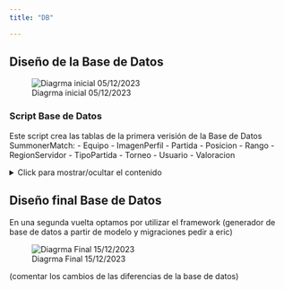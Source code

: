 ```yaml
---
title: "DB"

---
```


## Diseño de la Base de Datos

![Diagrma inicial 05/12/2023](../img/DiagramDDBB.jpeg)


### Script Base de Datos

  Este script crea las tablas de la primera verisión de la Base de Datos SummonerMatch:
  - Equipo
  - ImagenPerfil
  - Partida
  - Posicion
  - Rango
  - RegionServidor
  - TipoPartida
  - Torneo
  - Usuario
  - Valoracion

<details>
  <summary>Click para mostrar/ocultar el contenido</summary>
  
  ```{#lst-sql-script .sql lst-cap="Database Creation Script" lst-lang="sql"}
/*
  Database Creation Script

  This script creates tables for the SummonerMatch database, including:
  - Equipo
  - ImagenPerfil
  - Partida
  - Posicion
  - Rango
  - RegionServidor
  - TipoPartida
  - Torneo
  - Usuario
  - Valoracion

  Please note that this script assumes the existence of other referenced tables.
  Make sure to review and modify the script as needed for your specific database environment.
*/
/* SQL Script Content Goes Here */
USE [SummonerMatch]
GO
/****** Object:  Table [dbo].[Equipo]    Script Date: 05/12/2023 17:53:05 ******/
SET ANSI_NULLS ON
GO
SET QUOTED_IDENTIFIER ON
GO
CREATE TABLE [dbo].[Equipo](
	[idEquipo] [int] IDENTITY(1,1) NOT NULL,
	[posicionTop] [bit] NULL,
	[posicionMid] [bit] NULL,
	[posicionJungla] [bit] NULL,
	[posicionSupport] [bit] NULL,
	[posicionAdc] [bit] NULL,
	[fkRangoEquipo] [int] NULL,
	[fkIdPartida] [int] NULL,
 CONSTRAINT [PK_Equipo] PRIMARY KEY CLUSTERED 
(
	[idEquipo] ASC
)WITH (PAD_INDEX = OFF, STATISTICS_NORECOMPUTE = OFF, IGNORE_DUP_KEY = OFF, ALLOW_ROW_LOCKS = ON, ALLOW_PAGE_LOCKS = ON, OPTIMIZE_FOR_SEQUENTIAL_KEY = OFF) ON [PRIMARY]
) ON [PRIMARY]
GO
/****** Object:  Table [dbo].[ImagenPerfil]    Script Date: 05/12/2023 17:53:05 ******/
SET ANSI_NULLS ON
GO
SET QUOTED_IDENTIFIER ON
GO
CREATE TABLE [dbo].[ImagenPerfil](
	[idImagenPerfil] [int] IDENTITY(1,1) NOT NULL,
	[archivoImagen] [varbinary](max) NOT NULL,
 CONSTRAINT [PK_ImagenPerfil] PRIMARY KEY CLUSTERED 
(
	[idImagenPerfil] ASC
)WITH (PAD_INDEX = OFF, STATISTICS_NORECOMPUTE = OFF, IGNORE_DUP_KEY = OFF, ALLOW_ROW_LOCKS = ON, ALLOW_PAGE_LOCKS = ON, OPTIMIZE_FOR_SEQUENTIAL_KEY = OFF) ON [PRIMARY]
) ON [PRIMARY] TEXTIMAGE_ON [PRIMARY]
GO
/****** Object:  Table [dbo].[Partida]    Script Date: 05/12/2023 17:53:05 ******/
SET ANSI_NULLS ON
GO
SET QUOTED_IDENTIFIER ON
GO
CREATE TABLE [dbo].[Partida](
	[idPartida] [int] IDENTITY(1,1) NOT NULL,
	[horaCreacion] [time](2) NOT NULL,
	[horaExpiracion] [time](2) NOT NULL,
	[fkIdCreador] [int] NOT NULL,
	[fkTipoPartida] [int] NOT NULL,
	[fkIdTorneo] [int] NULL,
 CONSTRAINT [PK_CardPartida] PRIMARY KEY CLUSTERED 
(
	[idPartida] ASC
)WITH (PAD_INDEX = OFF, STATISTICS_NORECOMPUTE = OFF, IGNORE_DUP_KEY = OFF, ALLOW_ROW_LOCKS = ON, ALLOW_PAGE_LOCKS = ON, OPTIMIZE_FOR_SEQUENTIAL_KEY = OFF) ON [PRIMARY]
) ON [PRIMARY]
GO
/****** Object:  Table [dbo].[Posicion]    Script Date: 05/12/2023 17:53:05 ******/
SET ANSI_NULLS ON
GO
SET QUOTED_IDENTIFIER ON
GO
CREATE TABLE [dbo].[Posicion](
	[idPosicion] [int] IDENTITY(1,1) NOT NULL,
	[nombrePosicion] [varchar](50) NOT NULL,
 CONSTRAINT [PK_posicion] PRIMARY KEY CLUSTERED 
(
	[idPosicion] ASC
)WITH (PAD_INDEX = OFF, STATISTICS_NORECOMPUTE = OFF, IGNORE_DUP_KEY = OFF, ALLOW_ROW_LOCKS = ON, ALLOW_PAGE_LOCKS = ON, OPTIMIZE_FOR_SEQUENTIAL_KEY = OFF) ON [PRIMARY]
) ON [PRIMARY]
GO
/****** Object:  Table [dbo].[Rango]    Script Date: 05/12/2023 17:53:05 ******/
SET ANSI_NULLS ON
GO
SET QUOTED_IDENTIFIER ON
GO
CREATE TABLE [dbo].[Rango](
	[idRango] [int] IDENTITY(1,1) NOT NULL,
	[nombreRango] [varchar](50) NOT NULL,
 CONSTRAINT [PK_Rango] PRIMARY KEY CLUSTERED 
(
	[idRango] ASC
)WITH (PAD_INDEX = OFF, STATISTICS_NORECOMPUTE = OFF, IGNORE_DUP_KEY = OFF, ALLOW_ROW_LOCKS = ON, ALLOW_PAGE_LOCKS = ON, OPTIMIZE_FOR_SEQUENTIAL_KEY = OFF) ON [PRIMARY]
) ON [PRIMARY]
GO
/****** Object:  Table [dbo].[RegionServidor]    Script Date: 05/12/2023 17:53:05 ******/
SET ANSI_NULLS ON
GO
SET QUOTED_IDENTIFIER ON
GO
CREATE TABLE [dbo].[RegionServidor](
	[idRegionServidor] [int] IDENTITY(1,1) NOT NULL,
	[nombreRegion] [varchar](50) NOT NULL,
 CONSTRAINT [PK_regionServidor] PRIMARY KEY CLUSTERED 
(
	[idRegionServidor] ASC
)WITH (PAD_INDEX = OFF, STATISTICS_NORECOMPUTE = OFF, IGNORE_DUP_KEY = OFF, ALLOW_ROW_LOCKS = ON, ALLOW_PAGE_LOCKS = ON, OPTIMIZE_FOR_SEQUENTIAL_KEY = OFF) ON [PRIMARY]
) ON [PRIMARY]
GO
/****** Object:  Table [dbo].[TipoPartida]    Script Date: 05/12/2023 17:53:05 ******/
SET ANSI_NULLS ON
GO
SET QUOTED_IDENTIFIER ON
GO
CREATE TABLE [dbo].[TipoPartida](
	[idTipoPartida] [int] IDENTITY(1,1) NOT NULL,
	[nombreTipo] [varchar](50) NOT NULL,
 CONSTRAINT [PK_TipoPartida] PRIMARY KEY CLUSTERED 
(
	[idTipoPartida] ASC
)WITH (PAD_INDEX = OFF, STATISTICS_NORECOMPUTE = OFF, IGNORE_DUP_KEY = OFF, ALLOW_ROW_LOCKS = ON, ALLOW_PAGE_LOCKS = ON, OPTIMIZE_FOR_SEQUENTIAL_KEY = OFF) ON [PRIMARY]
) ON [PRIMARY]
GO
/****** Object:  Table [dbo].[Torneo]    Script Date: 05/12/2023 17:53:05 ******/
SET ANSI_NULLS ON
GO
SET QUOTED_IDENTIFIER ON
GO
CREATE TABLE [dbo].[Torneo](
	[idTorneo] [int] IDENTITY(1,1) NOT NULL,
	[nombreTorneo] [varchar](50) NULL,
	[descipcionTorneo] [varchar](255) NULL,
	[cantEquipos] [smallint] NOT NULL,
	[fkIdCreador] [int] NOT NULL,
 CONSTRAINT [PK_Torneo] PRIMARY KEY CLUSTERED 
(
	[idTorneo] ASC
)WITH (PAD_INDEX = OFF, STATISTICS_NORECOMPUTE = OFF, IGNORE_DUP_KEY = OFF, ALLOW_ROW_LOCKS = ON, ALLOW_PAGE_LOCKS = ON, OPTIMIZE_FOR_SEQUENTIAL_KEY = OFF) ON [PRIMARY]
) ON [PRIMARY]
GO
/****** Object:  Table [dbo].[Usuario]    Script Date: 05/12/2023 17:53:05 ******/
SET ANSI_NULLS ON
GO
SET QUOTED_IDENTIFIER ON
GO
CREATE TABLE [dbo].[Usuario](
	[idUsuario] [int] IDENTITY(1,1) NOT NULL,
	[admin] [bit] NOT NULL,
	[userName] [varchar](50) NOT NULL,
	[nickName] [varchar](50) NOT NULL,
	[email] [varchar](50) NOT NULL,
	[password] [varchar](50) NOT NULL,
	[fkRegionServidor] [int] NULL,
	[fkRango] [int] NULL,
	[fkPosicion] [int] NULL,
	[fkImagenPerfil] [int] NOT NULL,
	[fkIdEquipo] [int] NULL,
 CONSTRAINT [PK_usuario] PRIMARY KEY CLUSTERED 
(
	[idUsuario] ASC
)WITH (PAD_INDEX = OFF, STATISTICS_NORECOMPUTE = OFF, IGNORE_DUP_KEY = OFF, ALLOW_ROW_LOCKS = ON, ALLOW_PAGE_LOCKS = ON, OPTIMIZE_FOR_SEQUENTIAL_KEY = OFF) ON [PRIMARY]
) ON [PRIMARY]
GO
/****** Object:  Table [dbo].[Valoracion]    Script Date: 05/12/2023 17:53:05 ******/
SET ANSI_NULLS ON
GO
SET QUOTED_IDENTIFIER ON
GO
CREATE TABLE [dbo].[Valoracion](
	[idValoracion] [int] IDENTITY(1,1) NOT NULL,
	[media] [float] NOT NULL,
	[numValoraciones] [int] NOT NULL,
	[fkIdUsuario] [int] NOT NULL,
 CONSTRAINT [PK_Valoracion] PRIMARY KEY CLUSTERED 
(
	[idValoracion] ASC
)WITH (PAD_INDEX = OFF, STATISTICS_NORECOMPUTE = OFF, IGNORE_DUP_KEY = OFF, ALLOW_ROW_LOCKS = ON, ALLOW_PAGE_LOCKS = ON, OPTIMIZE_FOR_SEQUENTIAL_KEY = OFF) ON [PRIMARY]
) ON [PRIMARY]
GO
ALTER TABLE [dbo].[Usuario] ADD  CONSTRAINT [DF_usuario_admin]  DEFAULT ((0)) FOR [admin]
GO
ALTER TABLE [dbo].[Valoracion] ADD  CONSTRAINT [DF_Table_1_numVotos]  DEFAULT ((0)) FOR [media]
GO
ALTER TABLE [dbo].[Valoracion] ADD  CONSTRAINT [DF_Valoracion_numValoraciones]  DEFAULT ((0)) FOR [numValoraciones]
GO
ALTER TABLE [dbo].[Equipo]  WITH CHECK ADD  CONSTRAINT [FK_Equipo_Partida] FOREIGN KEY([fkIdPartida])
REFERENCES [dbo].[Partida] ([idPartida])
GO
ALTER TABLE [dbo].[Equipo] CHECK CONSTRAINT [FK_Equipo_Partida]
GO
ALTER TABLE [dbo].[Equipo]  WITH CHECK ADD  CONSTRAINT [FK_Equipo_Rango] FOREIGN KEY([fkRangoEquipo])
REFERENCES [dbo].[Rango] ([idRango])
GO
ALTER TABLE [dbo].[Equipo] CHECK CONSTRAINT [FK_Equipo_Rango]
GO
ALTER TABLE [dbo].[Usuario]  WITH CHECK ADD  CONSTRAINT [FK_Usuario_Equipo] FOREIGN KEY([fkIdEquipo])
REFERENCES [dbo].[Equipo] ([idEquipo])
GO
ALTER TABLE [dbo].[Usuario] CHECK CONSTRAINT [FK_Usuario_Equipo]
GO
ALTER TABLE [dbo].[Usuario]  WITH CHECK ADD  CONSTRAINT [FK_usuario_ImagenPerfil] FOREIGN KEY([fkImagenPerfil])
REFERENCES [dbo].[ImagenPerfil] ([idImagenPerfil])
GO
ALTER TABLE [dbo].[Usuario] CHECK CONSTRAINT [FK_usuario_ImagenPerfil]
GO
ALTER TABLE [dbo].[Usuario]  WITH CHECK ADD  CONSTRAINT [FK_usuario_posicion] FOREIGN KEY([fkPosicion])
REFERENCES [dbo].[Posicion] ([idPosicion])
GO
ALTER TABLE [dbo].[Usuario] CHECK CONSTRAINT [FK_usuario_posicion]
GO
ALTER TABLE [dbo].[Usuario]  WITH CHECK ADD  CONSTRAINT [FK_usuario_Rango] FOREIGN KEY([fkRango])
REFERENCES [dbo].[Rango] ([idRango])
GO
ALTER TABLE [dbo].[Usuario] CHECK CONSTRAINT [FK_usuario_Rango]
GO
ALTER TABLE [dbo].[Usuario]  WITH CHECK ADD  CONSTRAINT [FK_usuario_regionServidor] FOREIGN KEY([fkRegionServidor])
REFERENCES [dbo].[RegionServidor] ([idRegionServidor])
GO
ALTER TABLE [dbo].[Usuario] CHECK CONSTRAINT [FK_usuario_regionServidor]
GO
ALTER TABLE [dbo].[Valoracion]  WITH CHECK ADD  CONSTRAINT [FK_Valoracion_usuario] FOREIGN KEY([fkIdUsuario])
REFERENCES [dbo].[Usuario] ([idUsuario])
GO
ALTER TABLE [dbo].[Valoracion] CHECK CONSTRAINT [FK_Valoracion_usuario]
GO
```
</details>


## Diseño final Base de Datos

En una segunda vuelta optamos por utilizar el framework (generador de base de datos a partir de modelo y migraciones pedir a eric)

![Diagrma Final  15/12/2023](../img/DiagramDDBB.jpeg)

(comentar los cambios de las diferencias de la base de datos)